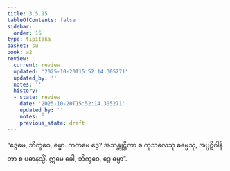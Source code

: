 ```yaml
---
title: 3.5.15
tableOfContents: false
sidebar:
  order: 15
type: tipitaka
basket: su
book: a2
review:
  current: review
  updated: '2025-10-20T15:52:14.305271'
  updated_by: ''
  notes: ''
  history:
  - state: review
    date: '2025-10-20T15:52:14.305271'
    updated_by: ''
    notes: ''
    previous_state: draft
---
```



<DynamicBreadcrumb />


<ReviewStatus review={frontmatter.review} showDetails={true} />

<HypothesisAnnotation frontmatter={frontmatter} />

<Division number="178" book="a2" e="ch" v="15" p="94">

<Paragraph number="271" book="a2">
“ဒွေမေ, ဘိက္ခဝေ, ဓမ္မာ. ကတမေ ဒွေ? အသန္တုဋ္ဌိတာ စ ကုသလေသု ဓမ္မေသု, အပ္ပဋိဝါနိတာ စ ပဓာနသ္မိံ. ဣမေ ခေါ, ဘိက္ခဝေ, ဒွေ ဓမ္မာ”.
</Paragraph>
</Division>